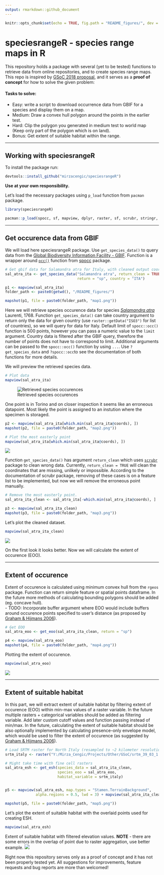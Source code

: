 ```yaml
---
output: rmarkdown::github_document
---
```


<!-- README.md is generated from README.Rmd. Please edit that file -->
<!-- output: rmarkdown::github_document -->
<!-- output: html_notebook -->



```r
knitr::opts_chunk$set(echo = TRUE, fig.path = "README_figures/", dev = "png")
```

# speciesrangeR - species range maps in R

This repository holds a package with several (yet to be tested) functions to retrieve data from online repositories, and to create species range maps.
This repo is inspired by [GSoC 2018 proposal](https://github.com/rstats-gsoc/gsoc2018/wiki/Species-range-maps-in-R), and it serves as a **proof of concept** for how to solve the given problem:

#### Tasks to solve:  
- Easy: write a script to download occurrence data from GBIF for a species and
display them on a map.  
- Medium: Draw a convex hull polygon around the points in the earlier test.  
- Hard: Clip the polygon you generated in medium test to world
map (Keep only part of the polygon which is on land).  
- Bonus: Get extent of suitable habitat within the range.

---

## Working with speciesrangeR

To install the package run:
```r
devtools::install_github("mirzacengic/speciesrangeR")
```
**Use at your own responsibility.**


Let's load the necessary packages using `p_load` function from `pacman` package.
```r
library(speciesrangeR)

pacman::p_load(spocc, sf, mapview, dplyr, raster, sf, scrubr, stringr, sp, rgeos)

```

---

## Get occurence data from GBIF

We will load here speciesrangeR package. Use `get_species_data()` to query data from the [Global Biodiversity Information Facility - GBIF](https://www.gbif.org/). Function is a wrapper around [`occ()`](https://www.rdocumentation.org/packages/spocc/versions/0.7.0/topics/occ) function from [spocc](https://ropensci.github.io/spocc/) package.

```r

# Get gbif data for Salamandra atra for Italy, with cleaned output coordinates.
sal_atra_ita <- get_species_data("Salamandra atra", return_clean = TRUE, 
                                 return = "sp", country = "ITA")
```

```r
p1 <- mapview(sal_atra_ita)
folder_path <- paste0(getwd(), "/README_figures/")

mapshot(p1, file = paste0(folder_path, "map1.png"))
```


Here we will retrieve species occurence data for species [*Salamandra atra*](https://www.gbif.org/species/2431781) Laurenti, 1768. Function `get_species_data()` can take country argument to return only the data for given country (use `raster::getData("ISO3")` for list of countries), so we will query for data for Italy. Default limit of `spocc::occ()` function is 500 points, however you can pass a numeric value to the ``limit`` argument. Country data is filtered after the GBIF query, therefore the number of points does not have to correspond to limit. Additional arguments can be passed to the `spocc::occ()` function by using `...`. Use `?get_species_data` and `?spocc::occ`to see the documentation of both functions for more details. 

We will preview the retrieved species data.

```r

# Plot data
mapview(sal_atra_ita)
```
![Retrieved species occurences](README_figures/map1.png)  

One point is in Torino and on closer inspection it seems like an erroneous datapoint. Most likely the point is assigned to an instution where the specimen is storaged. 
```r
p2 <- mapview(sal_atra_ita[which.min(sal_atra_ita@coords), ])
mapshot(p2, file = paste0(folder_path, "map2.png"))

```

```r
# Plot the most easterly point 
mapview(sal_atra_ita[which.min(sal_atra_ita@coords), ])
```
![](README_figures/map2.png)


Function `get_species_data()` has argument `return_clean` which uses [`scrubr`](https://github.com/ropensci/scrubr) package to clean wrong data. Currently, `return_clean = TRUE` will clean the coordinates that are missing, unlikely or impossible. According to the documentation of scrubr package, removing of these cases is on a feature list to be implemented, but now we will remove the erroneous point manually.

```r
# Remove the most easterly point.
sal_atra_ita_clean <- sal_atra_ita[-which.min(sal_atra_ita@coords), ]

```


```r
p3 <- mapview(sal_atra_ita_clean)
mapshot(p3, file = paste0(folder_path, "map3.png"))

```

Let's plot the cleaned dataset.  
```r
mapview(sal_atra_ita_clean)
```

![](README_figures/map3.png)    
  
  
On the first look it looks better. Now we will calculate the extent of occurence (EOO).

---

## Extent of occurence

Extent of occurence is calculated using minimum convex hull from the `rgeos` package. Function can return simple feature or spatial points dataframe. In the future more methods of calculating bounding polygons should be added (eg. concave hull).  
- TODO: Incorporate buffer argument where EOO would include buffers around occurence points specified to user's distance (as proposed by [Graham & Hijmans 2006](https://onlinelibrary.wiley.com/doi/abs/10.1111/j.1466-8238.2006.00257.x)).
```r
# Get EOO
sal_atra_eoo <- get_eoo(sal_atra_ita_clean, return = "sp")

```

```r
p4 <- mapview(sal_atra_eoo)
mapshot(p4, file = paste0(folder_path, "map4.png"))

```

Plotting the extent of occurence.
```r
mapview(sal_atra_eoo)
```

![](README_figures/map4.png)

---

## Extent of suitable habitat 

In this part, we will extract extent of suitable habitat by filtering extent of occurence (EOO) within min-max values of a raster variable. In the future multiple rasters + categorical variables should be added as filtering variable. Add later custom cutoff values and function passing instead of min/max. In the future, calculating the extent of suitable habitat should be also optionally implemented by calculating presence-only envelope model, which would be used to filter the extent of occurence (as suggested by [Graham & Hijmans 2006](https://onlinelibrary.wiley.com/doi/abs/10.1111/j.1466-8238.2006.00257.x)).


```r
# Load SRTM raster for North Italy (resampled to ~2 kilometer resolution for faster code execution)
srtm_italy <- raster("Y:/Mirza_Cengic/Projects/Other/GSoC/srtm_39_03_1.tif")

# Might take time with fine cell rasters
sal_atra_esh <- get_esh(species_data = sal_atra_ita_clean, 
                        species_eoo = sal_atra_eoo,
                        habitat_variable = srtm_italy)



```

```r
p5 <- mapview(sal_atra_esh, map.types = "Stamen.TerrainBackground", 
              alpha.regions = 0.5, lwd = 3) + mapview(sal_atra_ita_clean, col.regions = "red")

mapshot(p5, file = paste0(folder_path, "map5.png"))

```

Let's plot the extent of suitable habitat with the overlaid points used for creating ESH.
```r
mapview(sal_atra_esh)
```

Extent of suitable habitat with filtered elevation values. **NOTE** - there are some errors in the overlap of point due to raster aggregation, use better example.
![](README_figures/map5.png)

Right now this repository serves only as a proof of concept and it has not been properly tested yet. All suggestions for improvements, feature requests and bug reports are more than welcomed!
